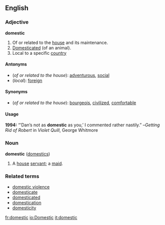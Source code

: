 ==English==
===Adjective===
'''domestic'''

#Of or related to the [[house]] and its maintenance.
#[[Domesticated]] (of an animal).
#Local to a specific [[country]]
====Antonyms====
* (''of or related to the house''): [[adventurous]], [[social]]
* (''local''): [[foreign]]
====Synonyms====
* (''of or related to the house''): [[bourgeois]], [[civilized]], [[comfortable]]
====Usage====
'''1994:''' “’Dan’s not as '''domestic''' as you,’ I commented rather nastily.” –''Getting Rid of Robert'' in ''Violet Quill'', George Whitmore

===Noun===
'''domestic''' ([[domestics]])

#A [[house]] [[servant]]; a [[maid]].

===Related terms===<!-- related to adj or noun? -->
*[[domestic violence]]
*[[domesticate]]
*[[domesticated]]
*[[domestication]]
*[[domesticity]]

[[fr:domestic]]
[[io:Domestic]]
[[it:domestic]]